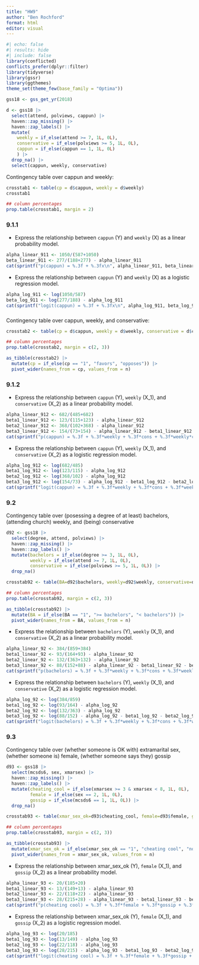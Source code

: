 ```yaml
---
title: "HW9"
author: "Ben Rochford"
format: html
editor: visual
---
```


```r
#| echo: false
#| results: hide
#| include: false
library(conflicted)
conflicts_prefer(dplyr::filter)
library(tidyverse)
library(gssr)
library(ggthemes)
theme_set(theme_few(base_family = "Optima")) 
```

```r
gss18 <- gss_get_yr(2018) 

d <- gss18 |> 
  select(attend, polviews, cappun) |> 
  haven::zap_missing() |> 
  haven::zap_labels() |> 
  mutate(
    weekly = if_else(attend >= 7, 1L, 0L),
    conservative = if_else(polviews >= 5, 1L, 0L),
    cappun = if_else(cappun == 1, 1L, 0L)
    ) |> 
  drop_na() |> 
  select(cappun, weekly, conservative) 
```

Contingency table over cappun and weekly:

```r
crosstab1 <- table(cp = d$cappun, weekly = d$weekly)
crosstab1

## column percentages
prop.table(crosstab1, margin = 2)
```

### 9.1.1

-   Express the relationship between `cappun` (Y) and `weekly` (X) as a linear probability model.

```r
alpha_linear_911 <- 1050/(587+1050)
beta_linear_911 <- 277/(188+277) - alpha_linear_911
cat(sprintf("p(cappun) = %.3f + %.3fx\n", alpha_linear_911, beta_linear_911))
```

-   Express the relationship between `cappun` (Y) and `weekly` (X) as a logistic regression model.

```r
alpha_log_911 <- log(1050/587)
beta_log_911 <- log(277/188) - alpha_log_911
cat(sprintf("logit(cappun) = %.3f + %.3fx\n", alpha_log_911, beta_log_911))
```

### 

Contingency table over cappun, weekly, and conservative:

```r
crosstab2 <- table(cp = d$cappun, weekly = d$weekly, conservative = d$conservative)

## column percentages
prop.table(crosstab2, margin = c(2, 3))

as_tibble(crosstab2) |> 
  mutate(cp = if_else(cp == "1", "favors", "opposes")) |> 
  pivot_wider(names_from = cp, values_from = n)
```

### 9.1.2

-   Express the relationship between `cappun` (Y), `weekly` (X_1), and `conservative` (X_2) as a linear probability model.

```r
alpha_linear_912 <- 682/(485+682)
beta1_linear_912 <- 123/(115+123) - alpha_linear_912
beta2_linear_912 <- 368/(102+368) - alpha_linear_912
beta3_linear_912 <- 154/(73+154) - alpha_linear_912 - beta1_linear_912 - beta2_linear_912
cat(sprintf("p(cappun) = %.3f + %.3f*weekly + %.3f*cons + %.3f*weekly*cons", alpha_linear_912, beta1_linear_912, beta2_linear_912, beta3_linear_912))
```

-   Express the relationship between `cappun` (Y), `weekly` (X_1), and `conservative` (X_2) as a logistic regression model.

```r
alpha_log_912 <- log(682/485)
beta1_log_912 <- log(123/115) - alpha_log_912
beta2_log_912 <- log(368/102) - alpha_log_912
beta3_log_912 <- log(154/73) - alpha_log_912 - beta1_log_912 - beta2_log_912
cat(sprintf("logit(cappun) = %.3f + %.3f*weekly + %.3f*cons + %.3f*weekly*cons", alpha_log_912, beta1_log_912, beta2_log_912, beta3_log_912))
```

### 9.2

Contingency table over (posessing a degree of at least) bachelors, (attending church) weekly, and (being) conservative

```r
d92 <- gss18 |> 
  select(degree, attend, polviews) |> 
  haven::zap_missing() |> 
  haven::zap_labels() |> 
  mutate(bachelors = if_else(degree >= 3, 1L, 0L),
         weekly = if_else(attend >= 7, 1L, 0L),
         conservative = if_else(polviews >= 5, 1L, 0L)) |> 
  drop_na()
```

```r
crosstab92 <- table(BA=d92$bachelors, weekly=d92$weekly, conservative=d92$conservative)

## column percentages
prop.table(crosstab92, margin = c(2, 3))

as_tibble(crosstab92) |> 
  mutate(BA = if_else(BA == "1", ">= bachelors", "< bachelors")) |> 
  pivot_wider(names_from = BA, values_from = n)
```

-   Express the relationship between `bachelors` (Y), `weekly` (X_1), and `conservative` (X_2) as a linear probability model.

```r
alpha_linear_92 <- 384/(859+384)
beta1_linear_92 <- 93/(164+93) - alpha_linear_92
beta2_linear_92 <- 132/(363+132) - alpha_linear_92
beta3_linear_92 <- 88/(152+88) - alpha_linear_92 - beta1_linear_92 - beta2_linear_92
cat(sprintf("p(bachelors) = %.3f + %.3f*weekly + %.3f*cons + %.3f*weekly*cons", alpha_linear_92, beta1_linear_92, beta2_linear_92, beta3_linear_92))
```

-   Express the relationship between `bachelors` (Y), `weekly` (X_1), and `conservative` (X_2) as a logistic regression model.

```r
alpha_log_92 <- log(384/859)
beta1_log_92 <- log(93/164) - alpha_log_92
beta2_log_92 <- log(132/363) - alpha_log_92
beta3_log_92 <- log(88/152) - alpha_log_92 - beta1_log_92 - beta2_log_92
cat(sprintf("logit(bachelors) = %.3f + %.3f*weekly + %.3f*cons + %.3f*weekly*cons", alpha_log_92, beta1_log_92, beta2_log_92, beta3_log_92))
```

### 9.3

Contingency table over (whether someone is OK with) extramarital sex, (whether someone is) female, (whether someone says they) gossip

```r
d93 <- gss18 |> 
  select(mcsds6, sex, xmarsex) |> 
  haven::zap_missing() |> 
  haven::zap_labels() |> 
  mutate(cheating_cool = if_else(xmarsex >= 3 & xmarsex < 8, 1L, 0L),
         female = if_else(sex == 2, 1L, 0L),
         gossip = if_else(mcsds6 == 1, 1L, 0L)) |> 
  drop_na()
```

```r
crosstab93 <- table(xmar_sex_ok=d93$cheating_cool, female=d93$female, gossip=d93$gossip)

## column percentages
prop.table(crosstab93, margin = c(2, 3))

as_tibble(crosstab93) |> 
  mutate(xmar_sex_ok = if_else(xmar_sex_ok == "1", "cheating cool", "not cool")) |> 
  pivot_wider(names_from = xmar_sex_ok, values_from = n)
```

-   Express the relationship between xmar_sex_ok (Y), `female` (X_1), and `gossip` (X_2) as a linear probability model.

```r
alpha_linear_93 <- 20/(185+20)
beta1_linear_93 <- 13/(149+13) - alpha_linear_93
beta2_linear_93 <- 22/(118+22) - alpha_linear_93
beta3_linear_93 <- 28/(215+28) - alpha_linear_93 - beta1_linear_93 - beta2_linear_93
cat(sprintf("p(cheating cool) = %.3f + %.3f*female + %.3f*gossip + %.3f*female*gossip", alpha_linear_93, beta1_linear_93, beta2_linear_93, beta3_linear_93))
```

-   Express the relationship between xmar_sex_ok (Y), `female` (X_1), and `gossip` (X_2) as a logistic regression model.

```r
alpha_log_93 <- log(20/185)
beta1_log_93 <- log(13/149) - alpha_log_93
beta2_log_93 <- log(22/118) - alpha_log_93
beta3_log_93 <- log(28/215) - alpha_log_93 - beta1_log_93 - beta2_log_93
cat(sprintf("logit(cheating cool) = %.3f + %.3f*female + %.3f*gossip + %.3f*female*gossip", alpha_log_93, beta1_log_93, beta2_log_93, beta3_log_93))
```
